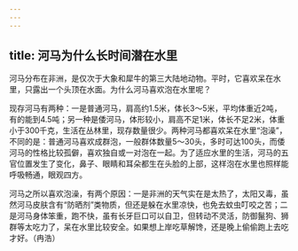 ```yaml
---
---
---
```

title: 河马为什么长时间潜在水里
---




河马分布在非洲，是仅次于大象和犀牛的第三大陆地动物。平时，它喜欢呆在水里，只露出一个头顶在水面。为什么河马喜欢泡在水里呢？

现存河马有两种：一是普通河马，肩高约1.5米，体长3～5米，平均体重近2吨，有的能到4.5吨；另一种是倭河马，体形较小，肩高不足1米，体长不足2米，体重小于300千克，生活在丛林里，现存数量很少。两种河马都喜欢呆在水里“泡澡”，不同的是：普通河马喜欢成群泡，一般群体数量5～30头，多时可达100头，而倭河马的性格比较孤僻，喜欢独自或一对泡在一起。为了适应水里的生活，河马的五官位置发生了变化，鼻子、眼睛和耳朵都生在头脸的上部，这样泡在水里也照样能呼吸畅通，眼观四方。

河马之所以喜欢泡澡，有两个原因：一是非洲的天气实在是太热了，太阳又毒，虽然河马皮肤含有“防晒剂”类物质，但还是躲在水里凉快，也免去蚊虫叮咬之苦；二是河马身体笨重，跑不快，虽有长牙巨口可以自卫，但转动不灵活，防御鬣狗、狮群等太吃力了，呆在水里比较安全。如果想上岸吃草解馋，还是晚上偷偷跑上去吃才好。（冉浩）